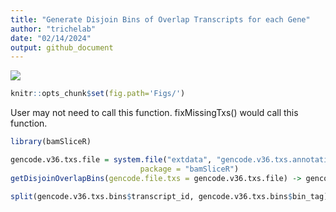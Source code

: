 ```yaml
---
title: "Generate Disjoin Bins of Overlap Transcripts for each Gene"
author: "trichelab"
date: "02/14/2024"
output: github_document
---
```


![](../inst/extdata/Disjoint_BIN_Fig2.png)

```r
knitr::opts_chunk$set(fig.path='Figs/')
```

User may not need to call this function. fixMissingTxs() would call this function.
```r
library(bamSliceR)

gencode.v36.txs.file = system.file("extdata", "gencode.v36.txs.annotation.subset.gff3", 
                             package = "bamSliceR")
getDisjoinOverlapBins(gencode.file.txs = gencode.v36.txs.file) -> gencode.v36.txs.bins

split(gencode.v36.txs.bins$transcript_id, gencode.v36.txs.bins$bin_tag)[1:10]
```